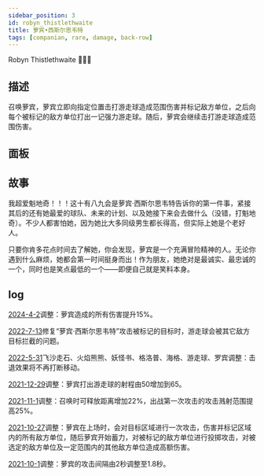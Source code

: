 ```yaml
---
sidebar_position: 3
id: robyn_thistlethwaite
title: 萝宾•西斯尔思韦特
tags: [companian, rare, damage, back-row]
---
```


Robyn Thistlethwaite 🏏👩‍🦱

<!--truncate-->



<CardBasics cardKey={id}/>


## 描述

召唤萝宾，萝宾立即向指定位置击打游走球造成范围伤害并标记敌方单位，之后向每个被标记的敌方单位打出一记强力游走球。随后，萝宾会继续击打游走球造成范围伤害。

## 面板


<LevelComponent/>


<CardDynamicTable cardKey={id}/>


<CardComplexTable cardKey={id}/>


## 故事

我超爱魁地奇！！！这十有八九会是萝宾·西斯尔思韦特告诉你的第一件事，紧接其后的还有她最爱的球队、未来的计划、以及她接下来会去做什么（没错，打魁地奇）。不少人都害怕她，因为她比大多同级男生都长得高，但实际上她是个老好人。

只要你肯多花点时间去了解她，你会发现，萝宾是一个充满冒险精神的人。无论你遇到什么麻烦，她都会第一时间挺身而出！作为朋友，她绝对是最诚实、最忠诚的一个，同时也是笑点最低的一个——即便自己就是笑料本身。


## log

[2024-4-2](/blog/240402-update-annc#adjustment)调整：萝宾造成的所有伤害提升15%。

[2022-7-13](/blog/220713-update-annc#fix)修复“萝宾·西斯尔思韦特”攻击被标记的目标时，游走球会被其它敌方目标拦截的问题。

[2022-5-31](/blog/230601-update-annc#adjustment)飞沙走石、火焰熊熊、妖怪书、格洛普、海格、游走球、罗宾调整：击退效果将不再打断移动。

[2021-12-29](/blog/211229-update-annc#adjustment)调整：萝宾打出游走球的射程由50增加到65。

[2021-11-1](/blog/211101-append-annc#adjustment)调整：召唤时可释放距离增加22%，出战第一次攻击的攻击溅射范围提高25%。

[2021-10-27](/blog/211027-update-annc#adjustment)调整：萝宾在上场时，会对目标区域进行一次攻击，伤害并标记区域内的所有敌方单位，随后萝宾开始蓄力，对被标记的敌方单位进行投掷攻击，对被选定的敌方单位及一定范围内的其他敌方单位造成高额伤害。

[2021-10-1](/blog/211001-update-annc#adjustment)调整：萝宾的攻击间隔由2秒调整至1.8秒。


